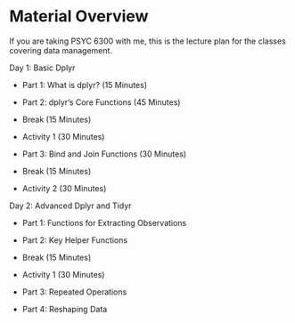 # Material Overview

If you are taking PSYC 6300 with me, this is the lecture plan for the classes covering data management.

<div class = activity>
<div class = activitytitle>
Day 1: Basic Dplyr
</div>

- Part 1: What is dplyr? (15 Minutes)


- Part 2: dplyr's Core Functions (45 Minutes)


- Break (15 Minutes)


- Activity 1 (30 Minutes)


- Part 3: Bind and Join Functions (30 Minutes)


- Break (15 Minutes)


- Activity 2 (30 Minutes)

</div>

<div class = activity>
<div class = activitytitle>
Day 2: Advanced Dplyr and Tidyr
</div>

- Part 1: Functions for Extracting Observations

- Part 2: Key Helper Functions

- Break (15 Minutes)

- Activity 1 (30 Minutes)

- Part 3: Repeated Operations

- Part 4: Reshaping Data

</div>
